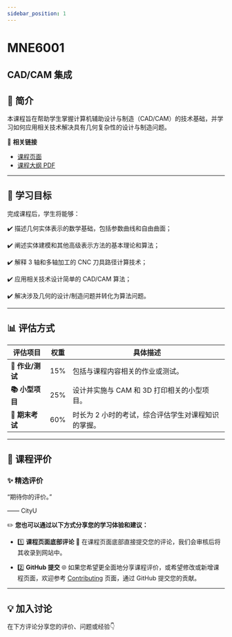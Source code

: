 ```yaml
---
sidebar_position: 1
---
```


# MNE6001
## CAD/CAM 集成

## **📘 简介**
本课程旨在帮助学生掌握计算机辅助设计与制造（CAD/CAM）的技术基础，并学习如何应用相关技术解决具有几何复杂性的设计与制造问题。

🔗 **相关链接**
- [课程页面](https://www.cityu.edu.hk/catalogue/pg/202425/course/MNE6001.htm)
- [课程大纲 PDF](https://www.cityu.edu.hk/catalogue/pg/202425/course/MNE6001.pdf)

---

## **🎯 学习目标**

完成课程后，学生将能够：

✔️ 描述几何实体表示的数学基础，包括参数曲线和自由曲面；

✔️ 阐述实体建模和其他高级表示方法的基本理论和算法；

✔️ 解释 3 轴和多轴加工的 CNC 刀具路径计算技术；

✔️ 应用相关技术设计简单的 CAD/CAM 算法；

✔️ 解决涉及几何的设计/制造问题并转化为算法问题。

---

## **📊 评估方式**

| **评估项目**         | **权重** | **具体描述**                                                                                     |
|---------------------|---------|-----------------------------------------------------------------------------------------------|
| **📝 作业/测试**     | 15%     | 包括与课程内容相关的作业或测试。                                                                |
| **📚 小型项目**       | 25%     | 设计并实施与 CAM 和 3D 打印相关的小型项目。                                                      |
| **📖 期末考试**      | 60%     | 时长为 2 小时的考试，综合评估学生对课程知识的掌握。                                             |

---

## **💬 课程评价**

### ✨ **精选评价**
<div className={commentStyles.commentBox}>
    <p className={commentStyles.commentText}>
        “期待你的评价。”
    </p>
    <p className={commentStyles.commentAuthor}>—— CityU</p>
</div>

✏️ **您也可以通过以下方式分享您的学习体验和建议：**

- 1️⃣ **课程页面底部评论**
💬 在课程页面底部直接提交您的评论，我们会审核后将其收录到网站中。

- 2️⃣ **GitHub 提交**
🌐 如果您希望更全面地分享课程评价，或希望修改或新增课程页面，欢迎参考 [Contributing](/contributing) 页面，通过 GitHub 提交您的贡献。

---

## **💡 加入讨论**

在下方评论分享您的评价、问题或经验👇
<Utterances />